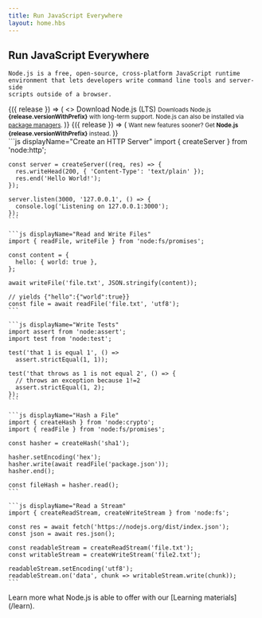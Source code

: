 ```yaml
---
title: Run JavaScript Everywhere
layout: home.hbs
---
```


<section>
  <WithBadge section="index" />

  <div>
    <h1 className="special">Run JavaScript Everywhere</h1>

    Node.js is a free, open-source, cross-platform JavaScript runtime
    environment that lets developers write command line tools and server-side
    scripts outside of a browser.

  </div>

  <div>
    <WithNodeRelease status={['Active LTS', 'Maintenance LTS']}>
      {({ release }) => (
        <>
          <DownloadButton release={release}>Download Node.js (LTS)</DownloadButton>
          <small>
            Downloads Node.js <b>{release.versionWithPrefix}</b> with long-term support.
            Node.js can also be installed via <a href="/download/package-manager">package managers</a>.
          </small>
        </>
      )}
    </WithNodeRelease>
    <WithNodeRelease status="Current">
      {({ release }) => (
        <small>
          Want new features sooner?
          Get <b>Node.js <DownloadLink release={release}>{release.versionWithPrefix}</DownloadLink></b> instead.
        </small>
      )}
    </WithNodeRelease>
  </div>
</section>

<section>
  <div>
    ```js displayName="Create an HTTP Server"
    import { createServer } from 'node:http';

    const server = createServer((req, res) => {
      res.writeHead(200, { 'Content-Type': 'text/plain' });
      res.end('Hello World!');
    });

    server.listen(3000, '127.0.0.1', () => {
      console.log('Listening on 127.0.0.1:3000');
    });
    ```

    ```js displayName="Read and Write Files"
    import { readFile, writeFile } from 'node:fs/promises';

    const content = {
      hello: { world: true },
    };

    await writeFile('file.txt', JSON.stringify(content));

    // yields {"hello":{"world":true}}
    const file = await readFile('file.txt', 'utf8');
    ```

    ```js displayName="Write Tests"
    import assert from 'node:assert';
    import test from 'node:test';

    test('that 1 is equal 1', () =>
      assert.strictEqual(1, 1));

    test('that throws as 1 is not equal 2', () => {
      // throws an exception because 1!=2
      assert.strictEqual(1, 2);
    });
    ```

    ```js displayName="Hash a File"
    import { createHash } from 'node:crypto';
    import { readFile } from 'node:fs/promises';

    const hasher = createHash('sha1');

    hasher.setEncoding('hex');
    hasher.write(await readFile('package.json'));
    hasher.end();

    const fileHash = hasher.read();
    ```

    ```js displayName="Read a Stream"
    import { createReadStream, createWriteStream } from 'node:fs';

    const res = await fetch('https://nodejs.org/dist/index.json');
    const json = await res.json();

    const readableStream = createReadStream('file.txt');
    const writableStream = createWriteStream('file2.txt');

    readableStream.setEncoding('utf8');
    readableStream.on('data', chunk => writableStream.write(chunk));
    ```

  </div>
  Learn more what Node.js is able to offer with our [Learning materials](/learn).
</section>
